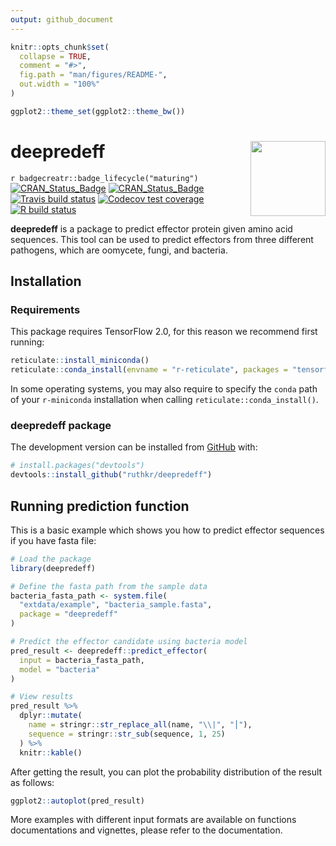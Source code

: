 ```yaml
---
output: github_document
---
```


<!-- README.md is generated from README.Rmd. Please edit that file -->

```r
knitr::opts_chunk$set(
  collapse = TRUE,
  comment = "#>",
  fig.path = "man/figures/README-",
  out.width = "100%"
)

ggplot2::theme_set(ggplot2::theme_bw())
```

# deepredeff <img src="man/figures/logo.png" align="right" width="120" />

<!-- badges: start -->
`r badgecreatr::badge_lifecycle("maturing")`
[![CRAN_Status_Badge](https://www.r-pkg.org/badges/version/deepredeff)](https://cran.r-project.org/package=deepredeff)
[![CRAN_Status_Badge](https://github.com/ruthkr/deepredeff/workflows/pkgdown/badge.svg)](https://ruthkr.github.io/deepredeff/)
[![Travis build status](https://travis-ci.com/ruthkr/deepredeff.svg?branch=master)](https://travis-ci.com/ruthkr/deepredeff)
[![Codecov test coverage](https://codecov.io/gh/ruthkr/deepredeff/branch/master/graph/badge.svg)](https://codecov.io/gh/ruthkr/deepredeff?branch=master)
[![R build status](https://github.com/ruthkr/deepredeff/workflows/R-CMD-check/badge.svg)](https://github.com/ruthkr/deepredeff/actions)
<!-- badges: end -->

**deepredeff** is a package to predict effector protein given amino acid sequences. This tool can be used to predict effectors from three different pathogens, which are oomycete, fungi, and bacteria.  


## Installation

### Requirements

This package requires TensorFlow 2.0, for this reason we recommend first running:

```r
reticulate::install_miniconda()
reticulate::conda_install(envname = "r-reticulate", packages = "tensorflow==2.0.0")
```

In some operating systems, you may also require to specify the `conda` path of your `r-miniconda` installation when calling `reticulate::conda_install()`.

### deepredeff package

The development version can be installed from [GitHub](https://github.com/) with:

``` r
# install.packages("devtools")
devtools::install_github("ruthkr/deepredeff")
```

## Running prediction function

This is a basic example which shows you how to predict effector sequences if you have fasta file:

```r
# Load the package
library(deepredeff)

# Define the fasta path from the sample data
bacteria_fasta_path <- system.file(
  "extdata/example", "bacteria_sample.fasta", 
  package = "deepredeff"
)

# Predict the effector candidate using bacteria model
pred_result <- deepredeff::predict_effector(
  input = bacteria_fasta_path,
  model = "bacteria"
)

# View results
pred_result %>%
  dplyr::mutate(
    name = stringr::str_replace_all(name, "\\|", "⎮"),
    sequence = stringr::str_sub(sequence, 1, 25)
  ) %>%
  knitr::kable()
```

After getting the result, you can plot the probability distribution of the result as follows:

```r
ggplot2::autoplot(pred_result)
```

More examples with different input formats are available on functions documentations and vignettes, please refer to the documentation.

